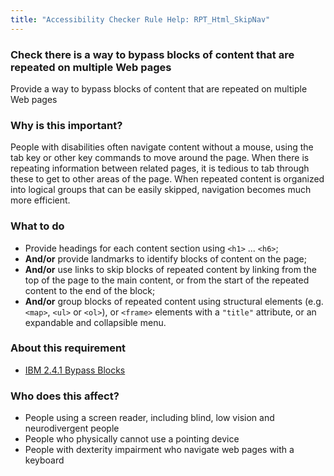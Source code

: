 ```yaml
---
title: "Accessibility Checker Rule Help: RPT_Html_SkipNav"
---
```


<div className="toolHelp">
<Row>
<Column colLg={16} colMd={8} colSm={4} className="toolHead">

### Check there is a way to bypass blocks of content that are repeated on multiple Web pages

<div id="locLevel"></div>

Provide a way to bypass blocks of content that are repeated on multiple Web pages

</Column>
</Row>
<Row>
<Column colLg={11} colMd={5} colSm={4} className="toolMain">

### Why is this important?

People with disabilities often navigate content without a mouse, using the tab key or other key commands to move around the page. When there is repeating information between related pages, it is tedious to tab through these to get to other areas of the page. When repeated content is organized into logical groups that can be easily skipped, navigation becomes much more efficient.

<div id="locSnippet"></div>

### What to do

* Provide headings for each content section using `<h1>` ... `<h6>`;
* **And/or** provide landmarks to identify blocks of content on the page;
* **And/or** use links to skip blocks of repeated content by linking from the top of the page to the main content, or from the start of the repeated content to the end of the block;
* **And/or** group blocks of repeated content using structural elements (e.g. `<map>`, `<ul>` or `<ol>`), or `<frame>` elements with a `"title"` attribute, or an expandable and collapsible menu.

</Column>
<Column colLg={5} colMd={3} colSm={4} className="toolLeft">

### About this requirement

* [IBM 2.4.1 Bypass Blocks](https://www.ibm.com/able/requirements/requirements/#2_4_1)

### Who does this affect?

* People using a screen reader, including blind, low vision and neurodivergent people
* People who physically cannot use a pointing device
* People with dexterity impairment who navigate web pages with a keyboard

</Column>
</Row>
</div>

